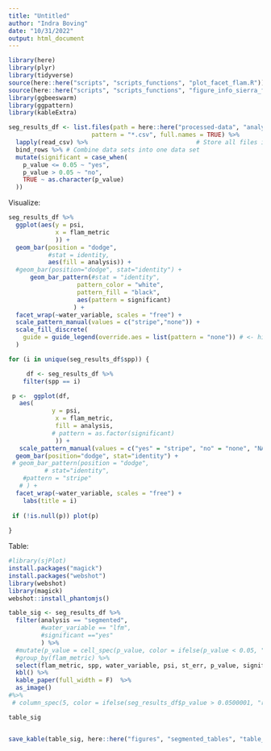 ```yaml
---
title: "Untitled"
author: "Indra Boving"
date: "10/31/2022"
output: html_document
---
```

```r
library(here)
library(plyr)
library(tidyverse)
source(here::here("scripts", "scripts_functions", "plot_facet_flam.R"))
source(here::here("scripts", "scripts_functions", "figure_info_sierra_flammability.R"))
library(ggbeeswarm)
library(ggpattern)
library(kableExtra)
```


```r
seg_results_df <- list.files(path = here::here("processed-data", "analysis 2.0", "segmented_reg_all"),  # Identify all CSV files
                       pattern = "*.csv", full.names = TRUE) %>% 
  lapply(read_csv) %>%                              # Store all files in list
  bind_rows %>% # Combine data sets into one data set 
  mutate(significant = case_when(
    p_value <= 0.05 ~ "yes", 
    p_value > 0.05 ~ "no", 
    TRUE ~ as.character(p_value)
  ))
```

Visualize: 

```r
seg_results_df %>% 
  ggplot(aes(y = psi, 
             x = flam_metric
             )) + 
  geom_bar(position = "dodge", 
           #stat = identity,
           aes(fill = analysis)) +
  #geom_bar(position="dodge", stat="identity") +
      geom_bar_pattern(#stat = "identity",
                   pattern_color = "white",
                   pattern_fill = "black",
                   aes(pattern = significant)
                  ) + 
  facet_wrap(~water_variable, scales = "free") +
  scale_pattern_manual(values = c("stripe","none")) +
  scale_fill_discrete(
    guide = guide_legend(override.aes = list(pattern = "none")) # <- hide pattern
  )
```


```r
for (i in unique(seg_results_df$spp)) {

     df <- seg_results_df %>% 
    filter(spp == i)

 p <-  ggplot(df,
   aes(
            y = psi, 
             x = flam_metric, 
             fill = analysis, 
            # pattern = as.factor(significant)
             )) + 
   scale_pattern_manual(values = c("yes" = "stripe", "no" = "none", "NA" = "none")) +
  geom_bar(position="dodge", stat="identity") +
 # geom_bar_pattern(position = "dodge", 
          # stat="identity",
    #pattern = "stripe"
   # ) +
  facet_wrap(~water_variable, scales = "free") +
    labs(title = i)
 
 if (!is.null(p)) plot(p)
 
}
```
Table: 
```r
#library(sjPlot)
install.packages("magick")
install.packages("webshot")
library(webshot)
library(magick)
webshot::install_phantomjs()
```


```r
table_sig <- seg_results_df %>%
  filter(analysis == "segmented", 
         #water_variable == "lfm", 
         #significant =="yes"
         ) %>% 
  #mutate(p_value = cell_spec(p_value, color = ifelse(p_value < 0.05, "green","red"))) %>% 
  #group_by(flam_metric) %>% 
  select(flam_metric, spp, water_variable, psi, st_err, p_value, significant) %>% 
  kbl() %>% 
  kable_paper(full_width = F)  %>%
  as_image()
#%>%
 # column_spec(5, color = ifelse(seg_results_df$p_value > 0.0500001, "red", "green"))

table_sig


save_kable(table_sig, here::here("figures", "segmented_tables", "table_sig.png"))
```

